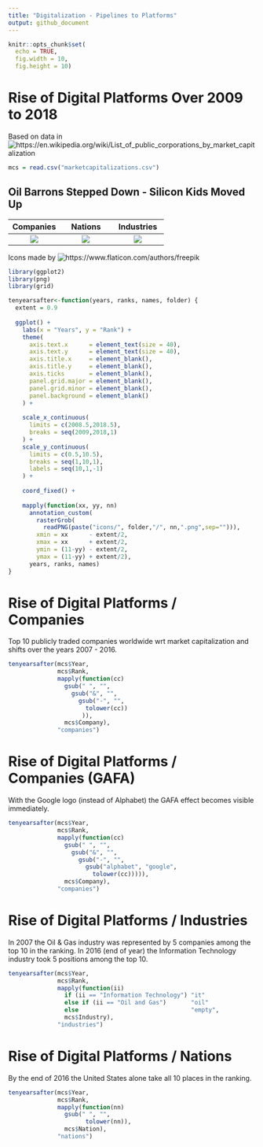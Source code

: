 ```yaml
---
title: "Digitalization - Pipelines to Platforms"
output: github_document
---
```


```r
knitr::opts_chunk$set(
  echo = TRUE,
  fig.width = 10,
  fig.height = 10)
```

# Rise of Digital Platforms Over 2009 to 2018

Based on data in ![https://en.wikipedia.org/wiki/List_of_public_corporations_by_market_capitalization](https://en.wikipedia.org/wiki/List_of_public_corporations_by_market_capitalization)

```r
mcs = read.csv("marketcapitalizations.csv")
```

## Oil Barrons Stepped Down - Silicon Kids Moved Up

Companies | Nations | Industries
:---:|:---:|:---:
![](./README_files/figure-markdown_github/companies-gafa-1.png) | ![](./README_files/figure-markdown_github/nations-1.png) | ![](./README_files/figure-markdown_github/industries-1.png)

Icons made by ![https://www.flaticon.com/authors/freepik](Freepik)

```r
library(ggplot2)
library(png)
library(grid)

tenyearsafter<-function(years, ranks, names, folder) {
  extent = 0.9
  
  ggplot() +
    labs(x = "Years", y = "Rank") +
    theme(
      axis.text.x      = element_text(size = 40),
      axis.text.y      = element_text(size = 40),
      axis.title.x     = element_blank(),
      axis.title.y     = element_blank(),
      axis.ticks       = element_blank(),
      panel.grid.major = element_blank(),
      panel.grid.minor = element_blank(),
      panel.background = element_blank()
    ) +
    
    scale_x_continuous(
      limits = c(2008.5,2018.5),
      breaks = seq(2009,2018,1)
    ) +
    scale_y_continuous(
      limits = c(0.5,10.5),
      breaks = seq(1,10,1),
      labels = seq(10,1,-1)
    ) +
    
    coord_fixed() +
    
    mapply(function(xx, yy, nn) 
      annotation_custom(
        rasterGrob(
          readPNG(paste("icons/", folder,"/", nn,".png",sep=""))),
        xmin = xx      - extent/2,
        xmax = xx      + extent/2,
        ymin = (11-yy) - extent/2,
        ymax = (11-yy) + extent/2),
      years, ranks, names)
}
```

# Rise of Digital Platforms / Companies

Top 10 publicly traded companies worldwide wrt market
capitalization and shifts over the years 2007 - 2016.

```r

tenyearsafter(mcs$Year,
              mcs$Rank,
              mapply(function(cc)
                gsub(" ", "",
                  gsub("&", "",
                    gsub("-", "",
                      tolower(cc))
                     )),
                mcs$Company),
              "companies")

```

# Rise of Digital Platforms / Companies (GAFA)

With the Google logo (instead of Alphabet) the
GAFA effect becomes visible immediately.

```r

tenyearsafter(mcs$Year,
              mcs$Rank,
              mapply(function(cc)
                gsub(" ", "",
                  gsub("&", "",
                    gsub("-", "",
                      gsub("alphabet", "google",
                        tolower(cc))))),
                mcs$Company),
              "companies")

```

# Rise of Digital Platforms / Industries

In 2007 the Oil & Gas industry was represented by 5 companies among the top 10
in the ranking. In 2016 (end of year) the Information Technology industry took 5
positions among the top 10.

```r

tenyearsafter(mcs$Year,
              mcs$Rank,
              mapply(function(ii)
                if (ii == "Information Technology") "it" 
                else if (ii == "Oil and Gas")       "oil"
                else                                "empty",
                mcs$Industry),
              "industries")

```

# Rise of Digital Platforms / Nations

By the end of 2016 the United States alone take all 10 places in the ranking. 

```r

tenyearsafter(mcs$Year,
              mcs$Rank,
              mapply(function(nn)
                gsub(" ", "",
                      tolower(nn)),
                mcs$Nation),
              "nations")

```
